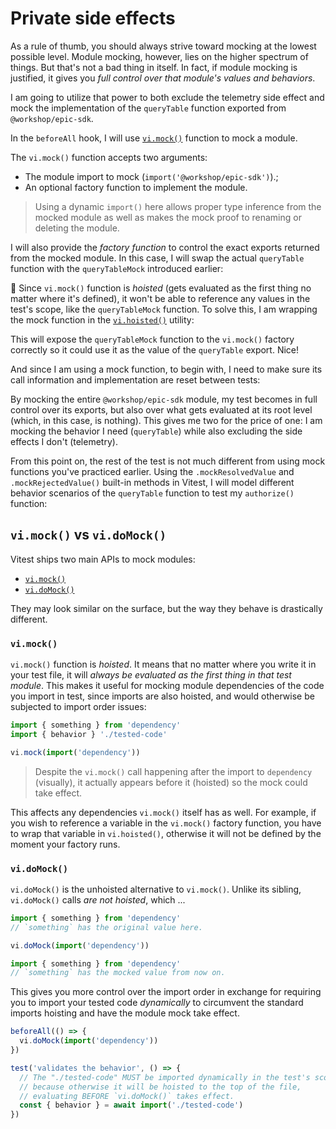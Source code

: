 # Private side effects

As a rule of thumb, you should always strive toward mocking at the lowest possible level. Module mocking, however, lies on the higher spectrum of things. But that's not a bad thing in itself. In fact, if module mocking is justified, it gives you _full control over that module's values and behaviors_.

I am going to utilize that power to both exclude the telemetry side effect and mock the implementation of the `queryTable` function exported from `@workshop/epic-sdk`.

In the `beforeAll` hook, I will use [`vi.mock()`](https://vitest.dev/api/vi.html#vi-mock) function to mock a module.

<CodeFile file="authorize.test.ts" range="5-10" highlight="5" />

The `vi.mock()` function accepts two arguments:

- The module import to mock (`import('@workshop/epic-sdk')`).;
- An optional factory function to implement the module.

> Using a dynamic `import()` here allows proper type inference from the mocked module as well as makes the mock proof to renaming or deleting the module.

I will also provide the _factory function_ to control the exact exports returned from the mocked module. In this case, I will swap the actual `queryTable` function with the `queryTableMock` introduced earlier:

<CodeFile file="authorize.test.ts" range="1-9" highlight="3,7" />

:owl: Since `vi.mock()` function is _hoisted_ (gets evaluated as the first thing no matter where it's defined), it won't be able to reference any values in the test's scope, like the `queryTableMock` function. To solve this, I am wrapping the mock function in the [`vi.hoisted()`](https://vitest.dev/api/vi.html#vi-hoisted) utility:

<CodeFile file="authorize.test.ts" range="3" />

This will expose the `queryTableMock` function to the `vi.mock()` factory correctly so it could use it as the value of the `queryTable` export. Nice!

And since I am using a mock function, to begin with, I need to make sure its call information and implementation are reset between tests:

<CodeFile file="authorize.test.ts" range="11-13" highlight="12" />

By mocking the entire `@workshop/epic-sdk` module, my test becomes in full control over its exports, but also over what gets evaluated at its root level (which, in this case, is nothing). This gives me two for the price of one: I am mocking the behavior I need (`queryTable`) while also excluding the side effects I don't (telemetry).

From this point on, the rest of the test is not much different from using mock functions you've practiced earlier. Using the `.mockResolvedValue` and `.mockRejectedValue()` built-in methods in Vitest, I will model different behavior scenarios of the `queryTable` function to test my `authorize()` function:

<CodeFile file="authorize.test.ts" range="15-39" highlight="16-19,28,34" />

## `vi.mock()` vs `vi.doMock()`

Vitest ships two main APIs to mock modules:

- [`vi.mock()`](https://vitest.dev/api/vi.html#vi-mock)
- [`vi.doMock()`](https://vitest.dev/api/vi.html#vi-domock)

They may look similar on the surface, but the way they behave is drastically different.

### `vi.mock()`

`vi.mock()` function is _hoisted_. It means that no matter where you write it in your test file, it will _always be evaluated as the first thing in that test module_. This makes it useful for mocking module dependencies of the code you import in test, since imports are also hoisted, and would otherwise be subjected to import order issues:

```ts lines=4
import { something } from 'dependency'
import { behavior } './tested-code'

vi.mock(import('dependency'))
```

> Despite the `vi.mock()` call happening after the import to `dependency` (visually), it actually appears before it (hoisted) so the mock could take effect.

This affects any dependencies `vi.mock()` itself has as well. For example, if you wish to reference a variable in the `vi.mock()` factory function, you have to wrap that variable in `vi.hoisted()`, otherwise it will not be defined by the moment your factory runs.

### `vi.doMock()`

`vi.doMock()` is the unhoisted alternative to `vi.mock()`. Unlike its sibling, `vi.doMock()` calls _are not hoisted_, which ...

```ts lines=4
import { something } from 'dependency'
// `something` has the original value here.

vi.doMock(import('dependency'))

import { something } from 'dependency'
// `something` has the mocked value from now on.
```

This gives you more control over the import order in exchange for requiring you to import your tested code _dynamically_ to circumvent the standard imports hoisting and have the module mock take effect.

```ts lines=9
beforeAll(() => {
  vi.doMock(import('dependency'))
})

test('validates the behavior', () => {
  // The "./tested-code" MUST be imported dynamically in the test's scope
  // because otherwise it will be hoisted to the top of the file,
  // evaluating BEFORE `vi.doMock()` takes effect.
  const { behavior } = await import('./tested-code')
})
```
